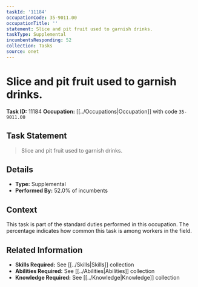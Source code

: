 ```yaml
---
taskId: '11184'
occupationCode: 35-9011.00
occupationTitle: ''
statement: Slice and pit fruit used to garnish drinks.
taskType: Supplemental
incumbentsResponding: 52
collection: Tasks
source: onet
---
```

# Slice and pit fruit used to garnish drinks.

**Task ID:** 11184
**Occupation:** [[../Occupations|Occupation]] with code `35-9011.00`

## Task Statement

> Slice and pit fruit used to garnish drinks.

## Details

- **Type:** Supplemental
- **Performed By:** 52.0% of incumbents

## Context

This task is part of the standard duties performed in this occupation. The percentage indicates how common this task is among workers in the field.

## Related Information

- **Skills Required:** See [[../Skills|Skills]] collection
- **Abilities Required:** See [[../Abilities|Abilities]] collection
- **Knowledge Required:** See [[../Knowledge|Knowledge]] collection
